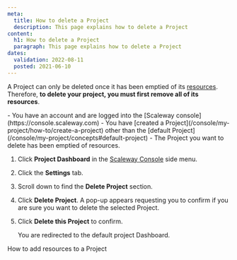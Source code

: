 ```yaml
---
meta:
  title: How to delete a Project
  description: This page explains how to delete a Project
content:
  h1: How to delete a Project
  paragraph: This page explains how to delete a Project
dates:
  validation: 2022-08-11
  posted: 2021-06-10
---
```


A Project can only be deleted once it has been emptied of its [resources](/console/my-project/concepts#resources). Therefore, **to delete your project, you must first remove all of its resources**.

<Message type="requirement">
  - You have an account and are logged into the [Scaleway console](https://console.scaleway.com)
  - You have [created a Project](/console/my-project/how-to/create-a-project) other than the [default Project](/console/my-project/concepts#default-project)
  - The Project you want to delete has been emptied of resources.
</Message>

1. Click **Project Dashboard** in the [Scaleway Console](https://console.scaleway.com) side menu. 
2. Click the **Settings** tab.
3. Scroll down to find the **Delete Project** section.
    <Lightbox src="scaleway-delete-project.webp" alt="" />
4. Click **Delete Project**. A pop-up appears requesting you to confirm if you are sure you want to delete the selected Project. 
    <Lightbox src="scaleway-delete-pop-up.webp" alt="" />
5. Click **Delete this Project** to confirm. 

    You are redirected to the default project Dashboard.



<Navigation title="See Also">
  <PreviousButton to="/console/my-project/how-to/add-resources-project/">How to add resources to a Project</PreviousButton>
</Navigation>
